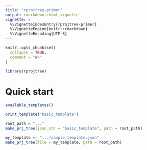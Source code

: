 ```yaml
---
title: "rprojtree-primer"
output: rmarkdown::html_vignette
vignette: >
  %\VignetteIndexEntry{rprojtree-primer}
  %\VignetteEngine{knitr::rmarkdown}
  %\VignetteEncoding{UTF-8}
---
```


```r
knitr::opts_chunk$set(
  collapse = TRUE,
  comment = "#>"
)
```

```r
library(rprojtree)
```

# Quick start

```r
available_templates()
```

```r
print_template("basic_template")
```

```r
root_path = "..."
make_prj_tree(json_str = "basic_template", path = root_path)

my_template <- ".../sample_template.json"
make_prj_tree(file = my_template, path = root_path)
```



